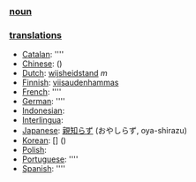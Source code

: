 === [[noun]] ===

=== [[translation]]s ===

*[[Catalan]]: [[]] ''''
*[[Chinese]]: [[]] ()
*[[Dutch]]: [[wijsheidstand]] ''m''
*[[Finnish]]: [[viisaudenhammas]]
*[[French]]: [[]] ''''
*[[German]]: [[]] ''''
*[[Indonesian]]: [[]]
*[[Interlingua]]: [[]]
*[[Japanese]]: [[親知らず]] (おやしらず, oya-shirazu)
*[[Korean]]: [[]] [] ()
*[[Polish]]: [[]]
*[[Portuguese]]: [[]] ''''
*[[Spanish]]: [[]] ''''